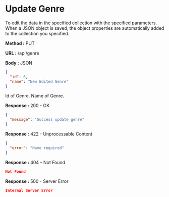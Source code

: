 
# Update Genre

To edit the data in the specified collection with the specified parameters.
When a JSON object is saved, the object properties are automatically added to the collection you specified.

**Method :** <Badge variant="info">PUT</Badge>

**URL :** <Badge variant="dark">/api/genre</Badge>

**Body :** <Badge variant="purple">JSON</Badge>

```json
{
  "id": 6,
  "name": "New Edited Genre"
}
```

<Param name="id" type="number" required={true}>Id of Genre.</Param>
<Param name="name" type="string" required={true}>Name of Genre.</Param>

**Response :** <BadgeOutline variant="success">200 - OK</BadgeOutline>

```json
{
  "message": "Success update genre"
}
```

**Response :** <BadgeOutline variant="info">422 - Unprocessable Content</BadgeOutline>

```json
{
  "error": "Name required"
}
```

**Response :** <BadgeOutline variant="warning">404 - Not Found</BadgeOutline>

```json
Not Found
```

**Response :** <BadgeOutline variant="danger">500 - Server Error</BadgeOutline>

```json
Internal Server Error
```
